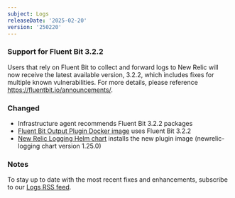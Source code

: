 ```yaml
---
subject: Logs
releaseDate: '2025-02-20'
version: '250220'
---
```


### Support for Fluent Bit 3.2.2

Users that rely on Fluent Bit to collect and forward logs to New Relic will now receive the latest available version, 3.2.2, which includes fixes for multiple known vulnerabilities. For more details, please reference https://fluentbit.io/announcements/.

### Changed

* Infrastructure agent recommends Fluent Bit 3.2.2 packages
* [Fluent Bit Output Plugin Docker image](https://hub.docker.com/r/newrelic/newrelic-fluentbit-output) uses Fluent Bit 3.2.2
* [New Relic Logging Helm chart](https://github.com/newrelic/helm-charts/tree/master/charts/newrelic-logging) installs the new plugin image (newrelic-logging chart version 1.25.0)

### Notes

To stay up to date with the most recent fixes and enhancements, subscribe to our [Logs RSS feed](/docs/release-notes/logs-release-notes/).
